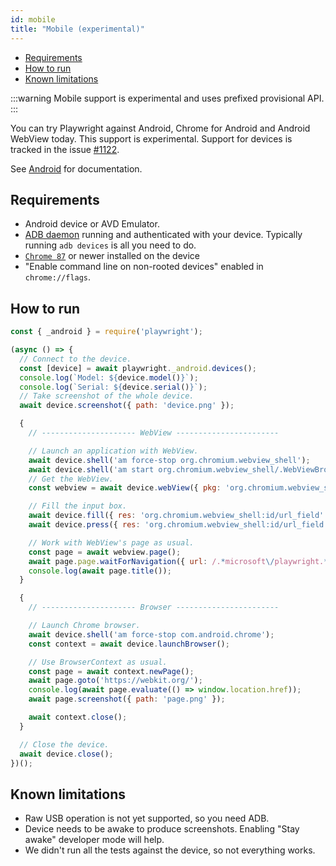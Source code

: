 ```yaml
---
id: mobile
title: "Mobile (experimental)"
---
```


- [Requirements](#requirements)
- [How to run](#how-to-run)
- [Known limitations](#known-limitations)

:::warning
Mobile support is experimental and uses prefixed provisional API.
:::

You can try Playwright against Android, Chrome for Android and Android WebView today. This support is experimental. Support for devices is tracked in the issue [#1122](https://github.com/microsoft/playwright/issues/1122).

See [Android] for documentation.

## Requirements
- Android device or AVD Emulator.
- [ADB daemon](https://developer.android.com/studio/command-line/adb) running and authenticated with your device. Typically running `adb devices` is all you need to do.
- [`Chrome 87`](https://play.google.com/store/apps/details?id=com.android.chrome) or newer installed on the device
- "Enable command line on non-rooted devices" enabled in `chrome://flags`.

## How to run

```js
const { _android } = require('playwright');

(async () => {
  // Connect to the device.
  const [device] = await playwright._android.devices();
  console.log(`Model: ${device.model()}`);
  console.log(`Serial: ${device.serial()}`);
  // Take screenshot of the whole device.
  await device.screenshot({ path: 'device.png' });

  {
    // --------------------- WebView -----------------------

    // Launch an application with WebView.
    await device.shell('am force-stop org.chromium.webview_shell');
    await device.shell('am start org.chromium.webview_shell/.WebViewBrowserActivity');
    // Get the WebView.
    const webview = await device.webView({ pkg: 'org.chromium.webview_shell' });

    // Fill the input box.
    await device.fill({ res: 'org.chromium.webview_shell:id/url_field' }, 'github.com/microsoft/playwright');
    await device.press({ res: 'org.chromium.webview_shell:id/url_field' }, 'Enter');

    // Work with WebView's page as usual.
    const page = await webview.page();
    await page.page.waitForNavigation({ url: /.*microsoft\/playwright.*/ });
    console.log(await page.title());
  }

  {
    // --------------------- Browser -----------------------

    // Launch Chrome browser.
    await device.shell('am force-stop com.android.chrome');
    const context = await device.launchBrowser();

    // Use BrowserContext as usual.
    const page = await context.newPage();
    await page.goto('https://webkit.org/');
    console.log(await page.evaluate(() => window.location.href));
    await page.screenshot({ path: 'page.png' });

    await context.close();
  }

  // Close the device.
  await device.close();
})();
```

## Known limitations
- Raw USB operation is not yet supported, so you need ADB.
- Device needs to be awake to produce screenshots. Enabling "Stay awake" developer mode will help.
- We didn't run all the tests against the device, so not everything works.

[Accessibility]: ./api/class-accessibility.mdx "Accessibility"
[Android]: ./api/class-android.mdx "Android"
[AndroidDevice]: ./api/class-androiddevice.mdx "AndroidDevice"
[AndroidInput]: ./api/class-androidinput.mdx "AndroidInput"
[AndroidSocket]: ./api/class-androidsocket.mdx "AndroidSocket"
[AndroidWebView]: ./api/class-androidwebview.mdx "AndroidWebView"
[Browser]: ./api/class-browser.mdx "Browser"
[BrowserContext]: ./api/class-browsercontext.mdx "BrowserContext"
[BrowserServer]: ./api/class-browserserver.mdx "BrowserServer"
[BrowserType]: ./api/class-browsertype.mdx "BrowserType"
[CDPSession]: ./api/class-cdpsession.mdx "CDPSession"
[ConsoleMessage]: ./api/class-consolemessage.mdx "ConsoleMessage"
[Coverage]: ./api/class-coverage.mdx "Coverage"
[Dialog]: ./api/class-dialog.mdx "Dialog"
[Download]: ./api/class-download.mdx "Download"
[Electron]: ./api/class-electron.mdx "Electron"
[ElectronApplication]: ./api/class-electronapplication.mdx "ElectronApplication"
[ElementHandle]: ./api/class-elementhandle.mdx "ElementHandle"
[FileChooser]: ./api/class-filechooser.mdx "FileChooser"
[Frame]: ./api/class-frame.mdx "Frame"
[JSHandle]: ./api/class-jshandle.mdx "JSHandle"
[Keyboard]: ./api/class-keyboard.mdx "Keyboard"
[Logger]: ./api/class-logger.mdx "Logger"
[Mouse]: ./api/class-mouse.mdx "Mouse"
[Page]: ./api/class-page.mdx "Page"
[Playwright]: ./api/class-playwright.mdx "Playwright"
[Request]: ./api/class-request.mdx "Request"
[Response]: ./api/class-response.mdx "Response"
[Route]: ./api/class-route.mdx "Route"
[Selectors]: ./api/class-selectors.mdx "Selectors"
[TimeoutError]: ./api/class-timeouterror.mdx "TimeoutError"
[Touchscreen]: ./api/class-touchscreen.mdx "Touchscreen"
[Video]: ./api/class-video.mdx "Video"
[WebSocket]: ./api/class-websocket.mdx "WebSocket"
[Worker]: ./api/class-worker.mdx "Worker"
[Element]: https://developer.mozilla.org/en-US/docs/Web/API/element "Element"
[Evaluation Argument]: ./core-concepts.mdx#evaluationargument "Evaluation Argument"
[Promise]: https://developer.mozilla.org/en-US/docs/Web/JavaScript/Reference/Global_Objects/Promise "Promise"
[iterator]: https://developer.mozilla.org/en-US/docs/Web/JavaScript/Reference/Iteration_protocols "Iterator"
[origin]: https://developer.mozilla.org/en-US/docs/Glossary/Origin "Origin"
[selector]: https://developer.mozilla.org/en-US/docs/Web/CSS/CSS_Selectors "selector"
[Serializable]: https://developer.mozilla.org/en-US/docs/Web/JavaScript/Reference/Global_Objects/JSON/stringify#Description "Serializable"
[UIEvent.detail]: https://developer.mozilla.org/en-US/docs/Web/API/UIEvent/detail "UIEvent.detail"
[UnixTime]: https://en.wikipedia.org/wiki/Unix_time "Unix Time"
[xpath]: https://developer.mozilla.org/en-US/docs/Web/XPath "xpath"

[Array]: https://developer.mozilla.org/en-US/docs/Web/JavaScript/Reference/Global_Objects/Array "Array"
[boolean]: https://developer.mozilla.org/en-US/docs/Web/JavaScript/Data_structures#Boolean_type "Boolean"
[Buffer]: https://nodejs.org/api/buffer.html#buffer_class_buffer "Buffer"
[ChildProcess]: https://nodejs.org/api/child_process.html "ChildProcess"
[Error]: https://nodejs.org/api/errors.html#errors_class_error "Error"
[EventEmitter]: https://nodejs.org/api/events.html#events_class_eventemitter "EventEmitter"
[function]: https://developer.mozilla.org/en-US/docs/Web/JavaScript/Reference/Global_Objects/Function "Function"
[Map]: https://developer.mozilla.org/en-US/docs/Web/JavaScript/Reference/Global_Objects/Map "Map"
[null]: https://developer.mozilla.org/en-US/docs/Web/JavaScript/Reference/Global_Objects/null "null"
[number]: https://developer.mozilla.org/en-US/docs/Web/JavaScript/Data_structures#Number_type "Number"
[Object]: https://developer.mozilla.org/en-US/docs/Web/JavaScript/Reference/Global_Objects/Object "Object"
[Promise]: https://developer.mozilla.org/en-US/docs/Web/JavaScript/Reference/Global_Objects/Promise "Promise"
[Readable]: https://nodejs.org/api/stream.html#stream_class_stream_readable "Readable"
[RegExp]: https://developer.mozilla.org/en-US/docs/Web/JavaScript/Reference/Global_Objects/RegExp "RegExp"
[string]: https://developer.mozilla.org/en-US/docs/Web/JavaScript/Data_structures#String_type "string"
[URL]: https://nodejs.org/api/url.html "URL"